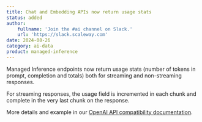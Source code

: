 ```yaml
---
title: Chat and Embedding APIs now return usage stats
status: added
author:
    fullname: 'Join the #ai channel on Slack.'
    url: 'https://slack.scaleway.com'
date: 2024-08-26
category: ai-data
product: managed-inference
---
```


Managed Inference endpoints now return usage stats (number of tokens in prompt, completion and totals) both for streaming and non-streaming responses.

For streaming responses, the usage field is incremented in each chunk and complete in the very last chunk on the response.

More details and example in our [OpenAI API compatibility documentation](https://www.scaleway.com/en/docs/ai-data/managed-inference/reference-content/openai-compatibility/).


